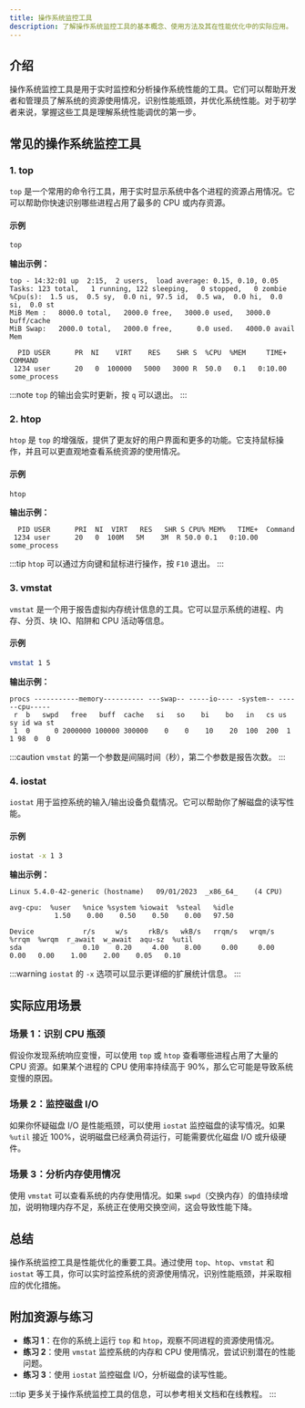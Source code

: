 ```yaml
---
title: 操作系统监控工具
description: 了解操作系统监控工具的基本概念、使用方法及其在性能优化中的实际应用。
---
```


## 介绍

操作系统监控工具是用于实时监控和分析操作系统性能的工具。它们可以帮助开发者和管理员了解系统的资源使用情况，识别性能瓶颈，并优化系统性能。对于初学者来说，掌握这些工具是理解系统性能调优的第一步。

## 常见的操作系统监控工具

### 1. **top**

`top` 是一个常用的命令行工具，用于实时显示系统中各个进程的资源占用情况。它可以帮助你快速识别哪些进程占用了最多的 CPU 或内存资源。

#### 示例

```bash
top
```

**输出示例：**

```
top - 14:32:01 up  2:15,  2 users,  load average: 0.15, 0.10, 0.05
Tasks: 123 total,   1 running, 122 sleeping,   0 stopped,   0 zombie
%Cpu(s):  1.5 us,  0.5 sy,  0.0 ni, 97.5 id,  0.5 wa,  0.0 hi,  0.0 si,  0.0 st
MiB Mem :   8000.0 total,   2000.0 free,   3000.0 used,   3000.0 buff/cache
MiB Swap:   2000.0 total,   2000.0 free,      0.0 used.   4000.0 avail Mem

  PID USER      PR  NI    VIRT    RES    SHR S  %CPU  %MEM     TIME+ COMMAND
 1234 user      20   0  100000   5000   3000 R  50.0   0.1   0:10.00 some_process
```

:::note
`top` 的输出会实时更新，按 `q` 可以退出。
:::

### 2. **htop**

`htop` 是 `top` 的增强版，提供了更友好的用户界面和更多的功能。它支持鼠标操作，并且可以更直观地查看系统资源的使用情况。

#### 示例

```bash
htop
```

**输出示例：**

```
  PID USER      PRI  NI  VIRT   RES   SHR S CPU% MEM%   TIME+  Command
 1234 user      20   0  100M   5M    3M  R 50.0 0.1   0:10.00 some_process
```

:::tip
`htop` 可以通过方向键和鼠标进行操作，按 `F10` 退出。
:::

### 3. **vmstat**

`vmstat` 是一个用于报告虚拟内存统计信息的工具。它可以显示系统的进程、内存、分页、块 IO、陷阱和 CPU 活动等信息。

#### 示例

```bash
vmstat 1 5
```

**输出示例：**

```
procs -----------memory---------- ---swap-- -----io---- -system-- ------cpu-----
 r  b   swpd   free   buff  cache   si   so    bi    bo   in   cs us sy id wa st
 1  0      0 2000000 100000 300000    0    0    10    20  100  200  1  1 98  0  0
```

:::caution
`vmstat` 的第一个参数是间隔时间（秒），第二个参数是报告次数。
:::

### 4. **iostat**

`iostat` 用于监控系统的输入/输出设备负载情况。它可以帮助你了解磁盘的读写性能。

#### 示例

```bash
iostat -x 1 3
```

**输出示例：**

```
Linux 5.4.0-42-generic (hostname) 	09/01/2023 	_x86_64_	(4 CPU)

avg-cpu:  %user   %nice %system %iowait  %steal   %idle
           1.50    0.00    0.50    0.50    0.00   97.50

Device            r/s     w/s     rkB/s   wkB/s   rrqm/s   wrqm/s  %rrqm  %wrqm  r_await  w_await  aqu-sz  %util
sda               0.10    0.20     4.00    8.00     0.00     0.00   0.00   0.00    1.00    2.00    0.05   0.10
```

:::warning
`iostat` 的 `-x` 选项可以显示更详细的扩展统计信息。
:::

## 实际应用场景

### 场景 1：识别 CPU 瓶颈

假设你发现系统响应变慢，可以使用 `top` 或 `htop` 查看哪些进程占用了大量的 CPU 资源。如果某个进程的 CPU 使用率持续高于 90%，那么它可能是导致系统变慢的原因。

### 场景 2：监控磁盘 I/O

如果你怀疑磁盘 I/O 是性能瓶颈，可以使用 `iostat` 监控磁盘的读写情况。如果 `%util` 接近 100%，说明磁盘已经满负荷运行，可能需要优化磁盘 I/O 或升级硬件。

### 场景 3：分析内存使用情况

使用 `vmstat` 可以查看系统的内存使用情况。如果 `swpd`（交换内存）的值持续增加，说明物理内存不足，系统正在使用交换空间，这会导致性能下降。

## 总结

操作系统监控工具是性能优化的重要工具。通过使用 `top`、`htop`、`vmstat` 和 `iostat` 等工具，你可以实时监控系统的资源使用情况，识别性能瓶颈，并采取相应的优化措施。

## 附加资源与练习

- **练习 1**：在你的系统上运行 `top` 和 `htop`，观察不同进程的资源使用情况。
- **练习 2**：使用 `vmstat` 监控系统的内存和 CPU 使用情况，尝试识别潜在的性能问题。
- **练习 3**：使用 `iostat` 监控磁盘 I/O，分析磁盘的读写性能。

:::tip
更多关于操作系统监控工具的信息，可以参考相关文档和在线教程。
:::